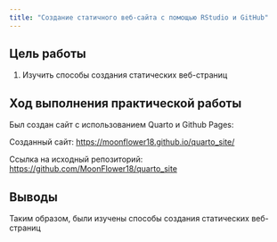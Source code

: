 ---
title: "Создание статичного веб-сайта с помощью RStudio и GitHub"
---

## Цель работы

1.  Изучить способы создания статических веб-страниц

## Ход выполнения практической работы

Был создан сайт с использованием Quarto и Github Pages:

Созданный сайт: <https://moonflower18.github.io/quarto_site/>

Ссылка на исходный репозиторий: <https://github.com/MoonFlower18/quarto_site>

## Выводы

Таким образом, были изучены способы создания статических веб-страниц
